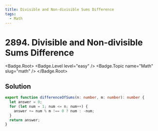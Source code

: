 ```yaml
---
title: Divisible and Non-divisible Sums Difference
tags:
  - Math
---
```


# 2894. Divisible and Non-divisible Sums Difference

<Badge.Root>
  <Badge.Level level="easy" />
  <Badge.Topic name="Math" slug="math" />
</Badge.Root>

## Solution

```typescript filename="solution.ts" copy
export function differenceOfSums(n: number, m: number): number {
  let answer = 0;
  for (let num = 1; num <= n; num++) {
    answer += num % m !== 0 ? num : -num;
  }
  return answer;
}
```

<ProblemLink
  codingSite="leetcode"
  href="https://leetcode.com/problems/divisible-and-non-divisible-sums-difference"
  title="Divisible and Non-divisible Sums Difference"
/>
